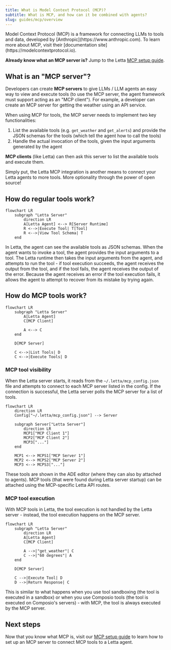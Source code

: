 ```yaml
---
title: What is Model Context Protocol (MCP)?
subtitle: What is MCP, and how can it be combined with agents?
slug: guides/mcp/overview
---
```


<Tip>
Model Context Protocol (MCP) is a framework for connecting LLMs to tools and data, developed by [Anthropic](https://www.anthropic.com).
To learn more about MCP, visit their [documentation site](https://modelcontextprotocol.io).
</Tip>

**Already know what an MCP server is?** Jump to the Letta [MCP setup guide](/guides/mcp/setup).

## What is an "MCP server"?

Developers can create **MCP servers** to give LLMs / LLM agents an easy way to view and execute tools (to use the MCP server, the agent framework must support acting as an "MCP client").
For example, a developer can create an MCP server for getting the weather using an API service.

When using MCP for tools, the MCP server needs to implement two key functionalities:
1. List the available tools (e.g. `get_weather` and `get_alerts`) and provide the JSON schemas for the tools (which tell the agent how to call the tools)
2. Handle the actual invocation of the tools, given the input arguments generated by the agent

**MCP clients** (like Letta) can then ask this server to list the available tools and execute them.

Simply put, the Letta MCP integration is another means to connect your Letta agents to more tools. More optionality through the power of open source!

## How do regular tools work?

```mermaid
flowchart LR
    subgraph "Letta Server"
        direction LR
        A[Letta Agent] <--> R[Server Runtime]
        R <-->|Execute Tool| T[Tool]
        R <-->|View Tool Schema| T
    end
```

In Letta, the agent can see the available tools as JSON schemas.
When the agent wants to invoke a tool, the agent provides the input arguments to a tool.
The Letta runtime then takes the input arguments from the agent, and attempts to run the tool - if tool execution succeeds, the agent receives the output from the tool, and if the tool fails, the agent receives the output of the error. Because the agent receives an error if the tool execution fails, it allows the agent to attempt to recover from its mistake by trying again.

## How do MCP tools work?

```mermaid
flowchart LR
    subgraph "Letta Server"
        A[Letta Agent]
        C[MCP Client]

        A <--> C
    end

    D[MCP Server]

    C <-->|List Tools| D
    C <-->|Execute Tools| D
```

### MCP tool visibility

When the Letta server starts, it reads from the `~/.letta/mcp_config.json` file and attempts to connect to each MCP server listed in the config. If the connection is successful, the Letta server polls the MCP server for a list of tools.

```mermaid
flowchart LR
    direction LR
    Config["~/.letta/mcp_config.json"] --> Server

    subgraph Server["Letta Server"]
        direction LR
        MCP1["MCP Client 1"]
        MCP2["MCP Client 2"]
        MCP3["..."]
    end

    MCP1 <--> MCPS1["MCP Server 1"]
    MCP2 <--> MCPS2["MCP Server 2"]
    MCP3 <--> MCPS3["..."]
```

These tools are shown in the ADE editor (where they can also by attached to agents). MCP tools (that were found during Letta server startup) can be attached using the MCP-specific Letta API routes.

### MCP tool execution

With MCP tools in Letta, the tool execution is not handled by the Letta server - instead, the tool execution happens on the MCP server.

```mermaid
flowchart LR
    subgraph "Letta Server"
        direction LR
        A[Letta Agent]
        C[MCP Client]

        A -->|"get_weather"| C
        C -->|"60 degrees"| A
    end

    D[MCP Server]

    C -->|Execute Tool| D
    D -->|Return Response| C
```

This is similar to what happens when you use tool sandboxing (the tool is executed in a sandbox) or when you use Composio tools (the tool is executed on Composio's servers) - with MCP, the tool is always executed by the MCP server.

## Next steps

Now that you know what MCP is, visit our [MCP setup guide](/guides/mcp/setup) to learn how to set up an MCP server to connect MCP tools to a Letta agent.
